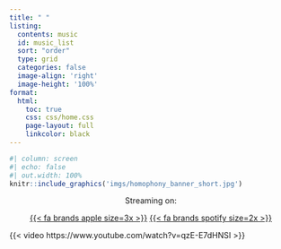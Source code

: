 ```yaml
---
title: " "
listing:
  contents: music
  id: music_list
  sort: "order"
  type: grid
  categories: false
  image-align: 'right'
  image-height: '100%'
format:
  html: 
    toc: true
    css: css/home.css
    page-layout: full
    linkcolor: black
---
```


```r
#| column: screen
#| echo: false
#| out.width: 100%
knitr::include_graphics('imgs/homophony_banner_short.jpg')
```

<div style="text-align:center;">
Streaming on:

[{{< fa brands apple size=3x >}}](https://music.apple.com/us/artist/homophony/1531902633) [{{< fa brands spotify size=2x >}}](https://open.spotify.com/artist/21uZHA1jqXKOdkQmxR7ZcE?si=6Dx13juWQougFPwtQ3z_NQ)
</div>

{{< video https://www.youtube.com/watch?v=qzE-E7dHNSI >}}

::: {#music_list}
:::
